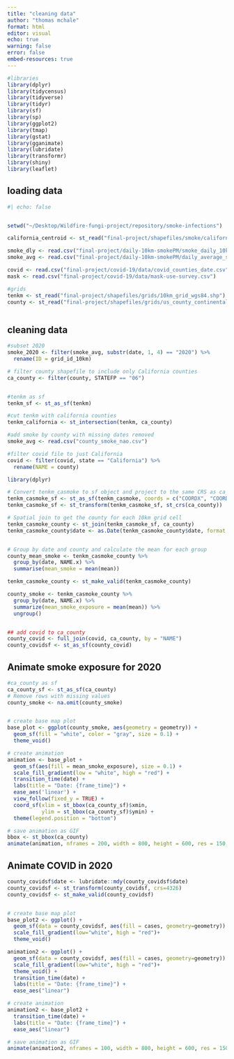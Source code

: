 ```yaml
---
title: "cleaning data"
author: "thomas mchale"
format: html
editor: visual
echo: true
warning: false
error: false
embed-resources: true
---
```


```r
#libraries
library(dplyr)
library(tidycensus)
library(tidyverse)
library(tidyr)
library(sf)
library(sp)
library(ggplot2)
library(tmap)
library(gstat)
library(gganimate)
library(lubridate)
library(transformr)
library(shiny)
library(leaflet)
```

## loading data

```r
#| echo: false


setwd("~/Desktop/Wildfire-fungi-project/repository/smoke-infections")

california_centroid <- st_read("final-project/shapefiles/smoke/california_smoke_county_centroids.shp")

smoke_dly <- read.csv("final-project/daily-10km-smokePM/smoke_daily_10km.csv")
smoke_avg <- read.csv("final-project/daily-10km-smokePM/daily_average_smokePM-pred.csv")

covid <- read.csv("final-project/covid-19/data/covid_counties_date.csv")
mask <- read.csv("final-project/covid-19/data/mask-use-survey.csv")

#grids
tenkm <- st_read("final-project/shapefiles/grids/10km_grid_wgs84.shp")
county <- st_read("final-project/shapefiles/grids/us_county_continental.shp")



```

## cleaning data

```r
#subset 2020
smoke_2020 <- filter(smoke_avg, substr(date, 1, 4) == "2020") %>%
  rename(ID = grid_id_10km)

# filter county shapefile to include only California counties
ca_county <- filter(county, STATEFP == "06")


#tenkm as sf
tenkm_sf <- st_as_sf(tenkm)

#cut tenkm with california counties
tenkm_california <- st_intersection(tenkm, ca_county)

#add smoke by county with missing dates removed
smoke_avg <- read.csv("county_smoke_nao.csv")

#filter covid file to just California
covid <- filter(covid, state == "California") %>%
  rename(NAME = county)


```

```r
library(dplyr)

# Convert tenkm_casmoke to sf object and project to the same CRS as ca_county
tenkm_casmoke_sf <- st_as_sf(tenkm_casmoke, coords = c("COORDX", "COORDY"), crs = st_crs(ca_county))
tenkm_casmoke_sf <- st_transform(tenkm_casmoke_sf, st_crs(ca_county))

# Spatial join to get the county for each 10km grid cell
tenkm_casmoke_county <- st_join(tenkm_casmoke_sf, ca_county)
tenkm_casmoke_county$date <- as.Date(tenkm_casmoke_county$date, format = "%Y-%m-%d")


# Group by date and county and calculate the mean for each group
county_mean_smoke <- tenkm_casmoke_county %>%
  group_by(date, NAME.x) %>%
  summarise(mean_smoke = mean(mean))

tenkm_casmoke_county <- st_make_valid(tenkm_casmoke_county)

county_smoke <- tenkm_casmoke_county %>%
  group_by(date, NAME.x) %>%
  summarize(mean_smoke_exposure = mean(mean)) %>%
  ungroup()


## add covid to ca_county
county_covid <- full_join(covid, ca_county, by = "NAME")
county_covidsf <- st_as_sf(county_covid)

```

## Animate smoke exposure for 2020

```r

#ca_county as sf
ca_county_sf <- st_as_sf(ca_county)
# Remove rows with missing values
county_smoke <- na.omit(county_smoke)


# create base map plot
base_plot <- ggplot(county_smoke, aes(geometry = geometry)) + 
  geom_sf(fill = "white", color = "gray", size = 0.1) +
  theme_void()

# create animation
animation <- base_plot + 
  geom_sf(aes(fill = mean_smoke_exposure), size = 0.1) +
  scale_fill_gradient(low = "white", high = "red") +
  transition_time(date) +
  labs(title = "Date: {frame_time}") +
  ease_aes('linear') +
  view_follow(fixed_y = TRUE) +
  coord_sf(xlim = st_bbox(ca_county_sf)$xmin,
           ylim = st_bbox(ca_county_sf)$ymin) +
  theme(legend.position = "bottom")

# save animation as GIF
bbox <- st_bbox(ca_county)
animate(animation, nframes = 200, width = 800, height = 600, res = 150, xlim = c(bbox$xmin, bbox$xmax))


```

## Animate COVID in 2020

```r

county_covidsf$date <- lubridate::mdy(county_covidsf$date)
county_covidsf <- st_transform(county_covidsf, crs=4326)
county_covidsf <- st_make_valid(county_covidsf)


# create base map plot
base_plot2 <- ggplot() + 
  geom_sf(data = county_covidsf, aes(fill = cases, geometry=geometry)) +
  scale_fill_gradient(low="white", high = "red")+
  theme_void()

animation2 <- ggplot() + 
  geom_sf(data = county_covidsf, aes(fill = cases, geometry=geometry)) +
  scale_fill_gradient(low="white", high = "red")+
  theme_void() + 
  transition_time(date) + 
  labs(title = "Date: {frame_time}") + 
  ease_aes("linear")

# create animation
animation2 <- base_plot2 + 
  transition_time(date) +
  labs(title = "Date: {frame_time}") +
  ease_aes("linear")

# save animation as GIF
animate(animation2, nframes = 100, width = 800, height = 600, res = 150)

```
